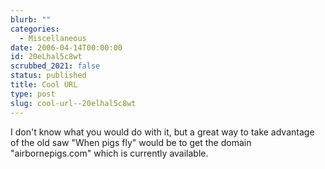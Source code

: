 ```yaml
---
blurb: ""
categories:
  - Miscellaneous
date: 2006-04-14T00:00:00
id: 20eLhal5c8wt
scrubbed_2021: false
status: published
title: Cool URL
type: post
slug: cool-url--20elhal5c8wt
---
```


I don't know what you would do with it, but a great way to take
advantage of the old saw "When pigs fly" would be to get the domain
"airbornepigs.com" which is currently available.